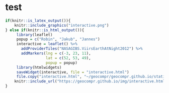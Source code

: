 # test

```r
if(knitr::is_latex_output()){
    knitr::include_graphics("interactive.png")   
} else if(knitr::is_html_output()){
     library(leaflet)
     popup = c("Robin", "Jakub", "Jannes")
     interactive = leaflet() %>%
       addProviderTiles("NASAGIBS.ViirsEarthAtNight2012") %>%
       addMarkers(lng = c(-3, 23, 11),
                  lat = c(52, 53, 49), 
                  popup = popup)  
     library(htmlwidgets)
     saveWidget(interactive, file = "interactive.html")
     file.copy("interactive.html", "~/geocompr/geocompr.github.io/static/img/interactive.html")
    knitr::include_url("https://geocompr.github.io/img/interactive.html")
}
```